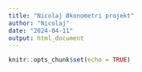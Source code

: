```yaml
---
title: "Nicolaj Økonometri projekt"
author: "Nicolaj"
date: "2024-04-11"
output: html_document
---
```


```r
knitr::opts_chunk$set(echo = TRUE)
```
